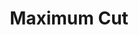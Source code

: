 ---
title: 2. Maximum Cut 
description:  Finding a maximum cut in a graph with quantum approximate optimization algorithm
---